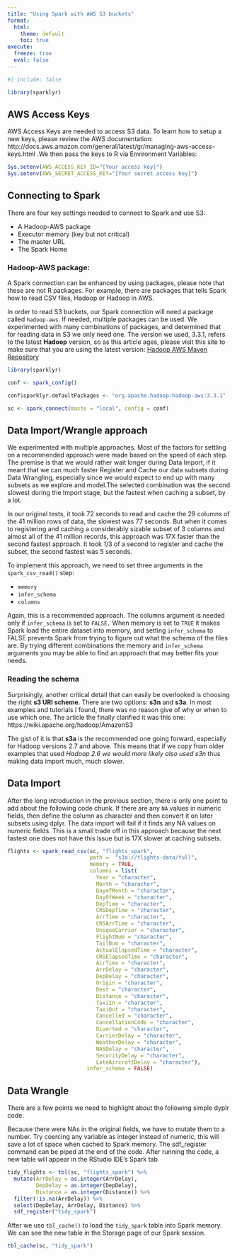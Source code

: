 ```yaml
---
title: "Using Spark with AWS S3 buckets"
format:
  html:
    theme: default
    toc: true
execute:
  freeze: true
  eval: false
---
```


```r
#| include: false

library(sparklyr)

```


## AWS Access Keys

AWS Access Keys are needed to access S3 data. To learn how to setup a new keys, please review the AWS documentation: http://docs.aws.amazon.com/general/latest/gr/managing-aws-access-keys.html .We then pass the keys to R via Environment Variables:

```r
Sys.setenv(AWS_ACCESS_KEY_ID="[Your access key]")
Sys.setenv(AWS_SECRET_ACCESS_KEY="[Your secret access key]")
```

## Connecting to Spark

There are four key settings needed to connect to Spark and use S3:

* A Hadoop-AWS package
* Executor memory (key but not critical)
* The master URL
* The Spark Home


### Hadoop-AWS package: 

A Spark connection can be enhanced by using packages, please note that these are not R packages. For example, there are packages that tells Spark how to read CSV files, Hadoop or Hadoop in AWS. 

In order to read S3 buckets, our Spark connection will need a package called `hadoop-aws`. If needed, multiple packages can be used. We experimented with many combinations of packages, and determined that for reading data in S3 we only need one. The version we used, 3.3.1, refers to the latest **Hadoop** version, so as this article ages, please visit this site to make sure that you are using the latest version: [Hadoop AWS Maven Repository](https://mvnrepository.com/artifact/org.apache.hadoop/hadoop-aws)  

```r
library(sparklyr)

conf <- spark_config()

conf$sparklyr.defaultPackages <- "org.apache.hadoop:hadoop-aws:3.3.1"

sc <- spark_connect(maste = "local", config = conf)
```
    

## Data Import/Wrangle approach

We experimented with multiple approaches. Most of the factors for settling on a recommended approach were made based on the speed of each step. The premise is that we would rather wait longer during Data Import, if it meant that we can much faster Register and Cache our data subsets during Data Wrangling, especially since we would expect to end up with many subsets as we explore and model.The selected combination was the second slowest during the Import stage, but the fastest when caching a subset, by a lot. 

In our original tests, it took 72 seconds to read and cache the 29 columns of the 41 million rows of data, the slowest was 77 seconds. But when it comes to registering and caching a considerably sizable subset of 3 columns and almost all of the 41 million records, this approach was 17X faster than the second fastest approach. It took 1/3 of a second to register and cache the subset, the second fastest was 5 seconds.

To implement this approach, we need to set three arguments in the `spark_csv_read()` step:

* `memory`
* `infer_schema`
* `columns`

Again, this is a recommended approach. The columns argument is needed only if `infer_schema` is set to `FALSE.` When memory is set to `TRUE` it makes Spark load the entire dataset into memory, and setting `infer_schema` to FALSE prevents Spark from trying to figure out what the schema of the files are. By trying different combinations the memory and `infer_schema` arguments you may be able to find an approach that may better fits your needs.

### Reading the schema

Surprisingly, another critical detail that can easily be overlooked is choosing the right **s3 URI scheme**. There are two options: **s3n** and **s3a**. In most examples and tutorials I found, there was no reason give of why or when to use which one. The article the finally clarified it was this one: https://wiki.apache.org/hadoop/AmazonS3

The gist of it is that **s3a** is the recommended one going forward, especially for Hadoop versions 2.7 and above. This means that if we copy from older examples that used *Hadoop 2.6 we would more likely also used s3n* thus making data import much, much slower.

## Data Import

After the long introduction in the previous section, there is only one point to add about the following code chunk. If there are any `NA` values in numeric fields, then define the column as character and then convert it on later subsets using dplyr. The data import will fail if it finds any NA values on numeric fields. This is a small trade off in this approach because the next fastest one does not have this issue but is 17X slower at caching subsets.

```r
flights <- spark_read_csv(sc, "flights_spark", 
                          path =  "s3a://flights-data/full", 
                          memory = TRUE, 
                          columns = list(
                            Year = "character",
                            Month = "character",
                            DayofMonth = "character",
                            DayOfWeek = "character",
                            DepTime = "character",
                            CRSDepTime = "character",
                            ArrTime = "character",
                            CRSArrTime = "character",
                            UniqueCarrier = "character",
                            FlightNum = "character",
                            TailNum = "character",
                            ActualElapsedTime = "character",
                            CRSElapsedTime = "character",
                            AirTime = "character",
                            ArrDelay = "character",
                            DepDelay = "character",
                            Origin = "character",
                            Dest = "character",
                            Distance = "character",
                            TaxiIn = "character",
                            TaxiOut = "character",
                            Cancelled = "character",
                            CancellationCode = "character",
                            Diverted = "character",
                            CarrierDelay = "character",
                            WeatherDelay = "character",
                            NASDelay = "character",
                            SecurityDelay = "character",
                            LateAircraftDelay = "character"), 
                         infer_schema = FALSE)
```

## Data Wrangle

There are a few points we need to highlight about the following simple dyplr code:

Because there were NAs in the original fields, we have to mutate them to a number. Try coercing any variable as integer instead of numeric, this will save a lot of space when cached to Spark memory. The sdf_register command can be piped at the end of the code. After running the code, a new table will appear in the RStudio IDE’s Spark tab

```r
tidy_flights <- tbl(sc, "flights_spark") %>%
  mutate(ArrDelay = as.integer(ArrDelay),
         DepDelay = as.integer(DepDelay),
         Distance = as.integer(Distance)) %>%
  filter(!is.na(ArrDelay)) %>%
  select(DepDelay, ArrDelay, Distance) %>%
  sdf_register("tidy_spark")
```

After we use `tbl_cache()` to load the `tidy_spark` table into Spark memory. We can see the new table in the Storage page of our Spark session.

```r
tbl_cache(sc, "tidy_spark")
```
